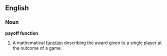 ==English==
{{wikipedia|Normal form game}}
===Noun===
'''payoff function'''

# {{game_theory}} A mathematical [[function]] describing the award given to a single player at the outcome of a game.